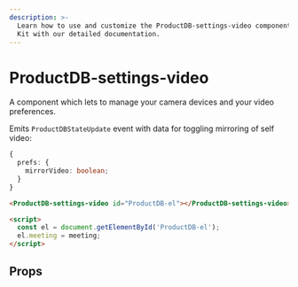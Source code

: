 ```yaml
---
description: >-
  Learn how to use and customize the ProductDB-settings-video component in ProductDB's UI
  Kit with our detailed documentation.
---
```


# ProductDB-settings-video

A component which lets to manage your camera devices and your video preferences.

Emits `ProductDBStateUpdate` event with data for toggling mirroring of self video:

```ts
{
  prefs: {
    mirrorVideo: boolean;
  }
}
```

```html
<ProductDB-settings-video id="ProductDB-el"></ProductDB-settings-video>

<script>
  const el = document.getElementById('ProductDB-el');
  el.meeting = meeting;
</script>
```

## Props

<PropsTable of="ProductDB-settings-video" />

<head>
  <title>UI Kit ProductDB-settings-video</title>
</head>

